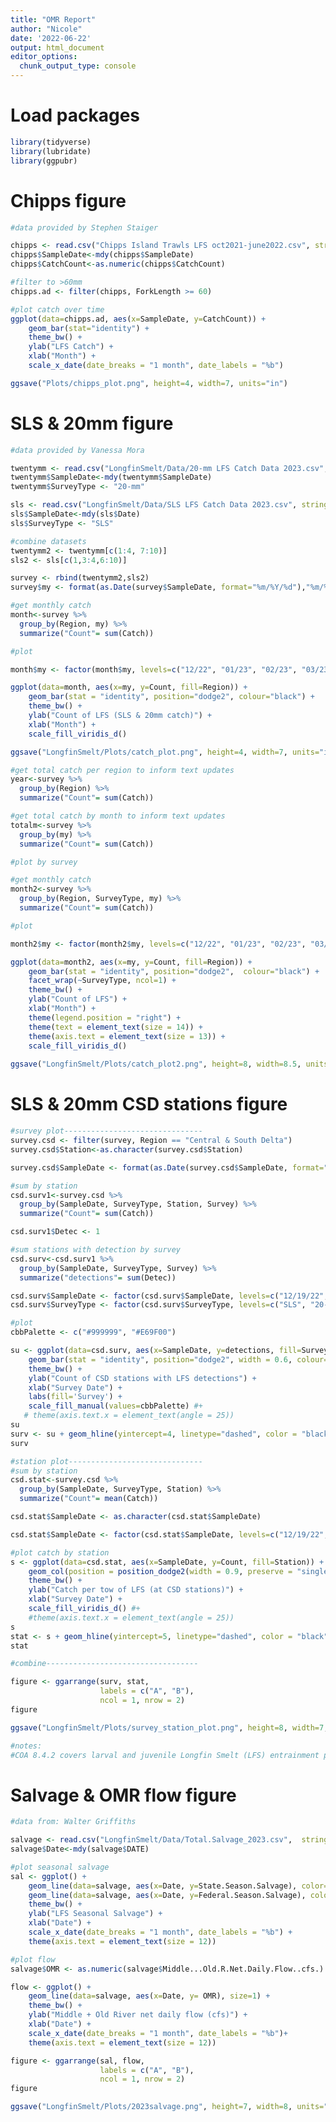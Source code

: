 ```yaml
---
title: "OMR Report"
author: "Nicole"
date: '2022-06-22'
output: html_document
editor_options: 
  chunk_output_type: console
---
```

# Load packages
```r
library(tidyverse)
library(lubridate)
library(ggpubr)
```
# Chipps figure
```r
#data provided by Stephen Staiger

chipps <- read.csv("Chipps Island Trawls LFS oct2021-june2022.csv", stringsAsFactors = F)
chipps$SampleDate<-mdy(chipps$SampleDate)
chipps$CatchCount<-as.numeric(chipps$CatchCount)

#filter to >60mm
chipps.ad <- filter(chipps, ForkLength >= 60)

#plot catch over time
ggplot(data=chipps.ad, aes(x=SampleDate, y=CatchCount)) +
    geom_bar(stat="identity") +
    theme_bw() +
    ylab("LFS Catch") +
    xlab("Month") +
    scale_x_date(date_breaks = "1 month", date_labels = "%b")

ggsave("Plots/chipps_plot.png", height=4, width=7, units="in")
```
# SLS & 20mm figure
```r
#data provided by Vanessa Mora

twentymm <- read.csv("LongfinSmelt/Data/20-mm LFS Catch Data 2023.csv", stringsAsFactors = F)
twentymm$SampleDate<-mdy(twentymm$SampleDate)
twentymm$SurveyType <- "20-mm"

sls <- read.csv("LongfinSmelt/Data/SLS LFS Catch Data 2023.csv", stringsAsFactors = F)
sls$SampleDate<-mdy(sls$Date)
sls$SurveyType <- "SLS"

#combine datasets
twentymm2 <- twentymm[c(1:4, 7:10)]
sls2 <- sls[c(1,3:4,6:10)]

survey <- rbind(twentymm2,sls2)
survey$my <- format(as.Date(survey$SampleDate, format="%m/%Y/%d"),"%m/%y")

#get monthly catch
month<-survey %>% 
  group_by(Region, my) %>% 
  summarize("Count"= sum(Catch))

#plot

month$my <- factor(month$my, levels=c("12/22", "01/23", "02/23", "03/23", "04/23", "05/23", "06/23"))

ggplot(data=month, aes(x=my, y=Count, fill=Region)) +
    geom_bar(stat = "identity", position="dodge2", colour="black") +
    theme_bw() +
    ylab("Count of LFS (SLS & 20mm catch)") +
    xlab("Month") +
    scale_fill_viridis_d()

ggsave("LongfinSmelt/Plots/catch_plot.png", height=4, width=7, units="in")

#get total catch per region to inform text updates
year<-survey %>% 
  group_by(Region) %>% 
  summarize("Count"= sum(Catch))

#get total catch by month to inform text updates
totalm<-survey %>% 
  group_by(my) %>% 
  summarize("Count"= sum(Catch))

#plot by survey

#get monthly catch
month2<-survey %>% 
  group_by(Region, SurveyType, my) %>% 
  summarize("Count"= sum(Catch))

#plot

month2$my <- factor(month2$my, levels=c("12/22", "01/23", "02/23", "03/23", "04/23", "05/23", "06/23"))

ggplot(data=month2, aes(x=my, y=Count, fill=Region)) +
    geom_bar(stat = "identity", position="dodge2",  colour="black") +
    facet_wrap(~SurveyType, ncol=1) +
    theme_bw() +
    ylab("Count of LFS") +
    xlab("Month") +
    theme(legend.position = "right") +
    theme(text = element_text(size = 14)) +
    theme(axis.text = element_text(size = 13)) +
    scale_fill_viridis_d()
    
ggsave("LongfinSmelt/Plots/catch_plot2.png", height=8, width=8.5, units="in")
```
# SLS & 20mm CSD stations figure
```r
#survey plot-------------------------------
survey.csd <- filter(survey, Region == "Central & South Delta")
survey.csd$Station<-as.character(survey.csd$Station)

survey.csd$SampleDate <- format(as.Date(survey.csd$SampleDate, format="%Y/%m/%d"),"%m/%d/%y")

#sum by station
csd.surv1<-survey.csd %>% 
  group_by(SampleDate, SurveyType, Station, Survey) %>% 
  summarize("Count"= sum(Catch))

csd.surv1$Detec <- 1

#sum stations with detection by survey
csd.surv<-csd.surv1 %>% 
  group_by(SampleDate, SurveyType, Survey) %>% 
  summarize("detections"= sum(Detec))

csd.surv$SampleDate <- factor(csd.surv$SampleDate, levels=c("12/19/22", "01/30/23", "02/13/23", "02/27/23", "03/13/23"))
csd.surv$SurveyType <- factor(csd.surv$SurveyType, levels=c("SLS", "20-mm"))

#plot
cbbPalette <- c("#999999", "#E69F00")

su <- ggplot(data=csd.surv, aes(x=SampleDate, y=detections, fill=SurveyType)) +
    geom_bar(stat = "identity", position="dodge2", width = 0.6, colour="black") +
    theme_bw() +
    ylab("Count of CSD stations with LFS detections") +
    xlab("Survey Date") +
    labs(fill='Survey') +
    scale_fill_manual(values=cbbPalette) #+
   # theme(axis.text.x = element_text(angle = 25))
su
surv <- su + geom_hline(yintercept=4, linetype="dashed", color = "black", size = .8)
surv

#station plot------------------------------
#sum by station
csd.stat<-survey.csd %>% 
  group_by(SampleDate, SurveyType, Station) %>% 
  summarize("Count"= mean(Catch))

csd.stat$SampleDate <- as.character(csd.stat$SampleDate)

csd.stat$SampleDate <- factor(csd.stat$SampleDate, levels=c("12/19/22", "01/30/23", "02/13/23", "02/27/23", "03/13/23"))

#plot catch by station
s <- ggplot(data=csd.stat, aes(x=SampleDate, y=Count, fill=Station)) +
    geom_col(position = position_dodge2(width = 0.9, preserve = "single"), colour="black") +
    theme_bw() +
    ylab("Catch per tow of LFS (at CSD stations)") +
    xlab("Survey Date") +
    scale_fill_viridis_d() #+
    #theme(axis.text.x = element_text(angle = 25))
s
stat <- s + geom_hline(yintercept=5, linetype="dashed", color = "black", size = .8)
stat

#combine----------------------------------

figure <- ggarrange(surv, stat,
                    labels = c("A", "B"),
                    ncol = 1, nrow = 2)
figure

ggsave("LongfinSmelt/Plots/survey_station_plot.png", height=8, width=7, units="in")

#notes: 
#COA 8.4.2 covers larval and juvenile Longfin Smelt (LFS) entrainment protection. One of the  criteria is “From January 1 through June 30, when a single Smelt Larva Survey (SLS) or 20-mm Survey (20-mm) sampling period exceeds one of the following thresholds: LFS catch per tow exceeds five LFS larvae or juveniles in two or more of the 12 stations in the central Delta and south Delta (Stations 809, 812, 815, 901, 902, 906, 910, 912, 914, 915, 918, 919).” Occasionally adverse conditions, such as excessive submerged aquatic vegetation, require survey crews to reduce the tow duration to effectively sample a station. If tow duration is reduced at a station, the catch during that shorter tow shall be expanded to be representative of a standard 10-minute tow to determine if the threshold is exceeded. For example, if three LFS larvae are caught during a five-minute tow the catch will be expanded to six LFS larvae and therefore the threshold will be considered exceeded and the COA triggered. In the case of the 20-mm Survey, which conducts multiple tows at a station, the threshold is considered exceeded if the average of all tows conducted at station, during a single survey, exceeds five LFS larvae.
```
# Salvage & OMR flow figure
```r
#data from: Walter Griffiths

salvage <- read.csv("LongfinSmelt/Data/Total.Salvage_2023.csv",  stringsAsFactors = F)
salvage$Date<-mdy(salvage$DATE)

#plot seasonal salvage
sal <- ggplot() +
    geom_line(data=salvage, aes(x=Date, y=State.Season.Salvage), color="blue", size=1) +
    geom_line(data=salvage, aes(x=Date, y=Federal.Season.Salvage), color="orange", size=1) +
    theme_bw() +
    ylab("LFS Seasonal Salvage") +
    xlab("Date") +
    scale_x_date(date_breaks = "1 month", date_labels = "%b") +
    theme(axis.text = element_text(size = 12)) 

#plot flow
salvage$OMR <- as.numeric(salvage$Middle...Old.R.Net.Daily.Flow..cfs.)

flow <- ggplot() +
    geom_line(data=salvage, aes(x=Date, y= OMR), size=1) +
    theme_bw() +
    ylab("Middle + Old River net daily flow (cfs)") +
    xlab("Date") +
    scale_x_date(date_breaks = "1 month", date_labels = "%b")+
    theme(axis.text = element_text(size = 12)) 

figure <- ggarrange(sal, flow,
                    labels = c("A", "B"),
                    ncol = 1, nrow = 2)
figure

ggsave("LongfinSmelt/Plots/2023salvage.png", height=7, width=8, units="in")
```